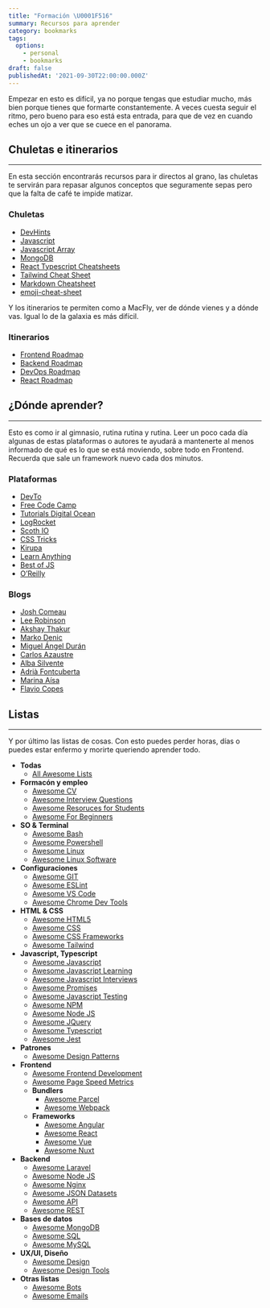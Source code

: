```yaml
---
title: "Formación \U0001F516"
summary: Recursos para aprender
category: bookmarks
tags:
  options:
    - personal
    - bookmarks
draft: false
publishedAt: '2021-09-30T22:00:00.000Z'
---
```


Empezar en esto es difícil, ya no porque tengas que estudiar mucho, más bien porque tienes que formarte constantemente. A veces cuesta seguir el ritmo, pero bueno para eso está esta entrada, para que de vez en cuando eches un ojo a ver que se cuece en el panorama.

## Chuletas e itinerarios

***

En esta sección encontrarás recursos para ir directos al grano, las chuletas te servirán para repasar algunos conceptos que seguramente sepas pero que la falta de café te impide matizar.

### Chuletas

* [DevHints](https://devhints.io/ "")
* [Javascript](/blog/chuletas/javascript "")
* [Javascript Array](/blog/chuletas/javascript-array "")
* [MongoDB](/blog/chuletas/mongo "")
* [React Typescript Cheatsheets](https://react-typescript-cheatsheet.netlify.app/ "")
* [Tailwind Cheat Sheet](https://nerdcave.com/tailwind-cheat-sheet "")
* [Markdown Cheatsheet](https://github.com/adam-p/markdown-here/wiki/Markdown-Cheatsheet "")
* [emoji-cheat-sheet](https://github.com/ikatyang/emoji-cheat-sheet "")

Y los itinerarios te permiten como a MacFly, ver de dónde vienes y a dónde vas. Igual lo de la galaxia es más difícil.

### Itinerarios

* [Frontend Roadmap](https://roadmap.sh/frontend "")
* [Backend Roadmap](https://roadmap.sh/backend "")
* [DevOps Roadmap](https://roadmap.sh/devops "")
* [React Roadmap](https://roadmap.sh/react "")

## ¿Dónde aprender?

***

Esto es como ir al gimnasio, rutina rutina y rutina. Leer un poco cada día algunas de estas plataformas o autores te ayudará a mantenerte al menos informado de qué es lo que se está moviendo, sobre todo en Frontend. Recuerda que sale un framework nuevo cada dos minutos.

### Plataformas

* [DevTo](https://dev.to/ "")
* [Free Code Camp](https://www.freecodecamp.org/news/tag/web-development/ "")
* [Tutorials Digital Ocean](https://www.digitalocean.com/community/tutorials "")
* [LogRocket](https://blog.logrocket.com/ "")
* [Scoth IO](https://scotch.io/ "")
* [CSS Tricks](https://css-tricks.com/ "")
* [Kirupa](https://www.kirupa.com/ "")
* [Learn Anything](https://learn-anything.xyz/ "")
* [Best of JS](https://bestofjs.org/ "")
* [O’Reilly](https://learning.oreilly.com/home/ "")

### Blogs

* [Josh Comeau](https://www.joshwcomeau.com/ "")
* [Lee Robinson](https://leerob.io/blog "")
* [Akshay Thakur](https://www.akshay.rocks/ "")
* [Marko Denic](https://markodenic.com/blog/ "")
* [Miguel Ángel Durán](https://midu.dev/ "")
* [Carlos Azaustre](https://carlosazaustre.es/ "")
* [Alba Silvente](https://www.dawntraoz.com/ "")
* [Adrià Fontcuberta](https://afontcu.dev/ "")
* [Marina Aísa](https://marinaaisa.com/es/ "")
* [Flavio Copes](https://flaviocopes.com/ "")

## Listas

***

Y por último las listas de cosas. Con esto puedes perder horas, días o puedes estar enfermo y morirte queriendo aprender todo.

* **Todas**
  * [All Awesome Lists](https://github.com/sindresorhus/awesome "")
* **Formacón y empleo**
  * [Awesome CV](https://github.com/posquit0/Awesome-CV "")
  * [Awesome Interview Questions](https://github.com/MaximAbramchuck/awesome-interview-questions "")
  * [Awesome Resoruces for Students](https://github.com/dipakkr/A-to-Z-Resources-for-Students "")
  * [Awesome For Beginners](https://github.com/MunGell/awesome-for-beginners "")
* **SO & Terminal**
  * [Awesome Bash](https://github.com/awesome-lists/awesome-bash "")
  * [Awesome Powershell](https://github.com/janikvonrotz/awesome-powershell "")
  * [Awesome Linux](https://github.com/aleksandar-todorovic/awesome-linux "")
  * [Awesome Linux Software](https://github.com/luong-komorebi/Awesome-Linux-Software "")
* **Configuraciones**
  * [Awesome GIT](https://github.com/dictcp/awesome-git "")
  * [Awesome ESLint](https://github.com/dustinspecker/awesome-eslint "")
  * [Awesome VS Code](https://github.com/viatsko/awesome-vscode "")
  * [Awesome Chrome Dev Tools](https://github.com/ChromeDevTools/awesome-chrome-devtools "")
* **HTML & CSS**
  * [Awesome HTML5](https://github.com/diegocard/awesome-html5 "")
  * [Awesome CSS](https://github.com/awesome-css-group/awesome-css "")
  * [Awesome CSS Frameworks](https://github.com/troxler/awesome-css-frameworks "")
  * [Awesome Tailwind](https://github.com/aniftyco/awesome-tailwindcss "")
* **Javascript, Typescript**
  * [Awesome Javascript](https://github.com/sorrycc/awesome-javascript "")
  * [Awesome Javascript Learning](https://github.com/micromata/awesome-javascript-learning "")
  * [Awesome Javascript Interviews](https://github.com/rohan-paul/Awesome-JavaScript-Interviews "")
  * [Awesome Promises](https://github.com/wbinnssmith/awesome-promises "")
  * [Awesome Javascript Testing](https://github.com/MarcL/awesome-javascript-testing "")
  * [Awesome NPM](https://github.com/sindresorhus/awesome-npm "")
  * [Awesome Node JS](https://github.com/sindresorhus/awesome-nodejs "")
  * [Awesome JQuery](https://github.com/petk/awesome-jquery "")
  * [Awesome Typescript](https://github.com/dzharii/awesome-typescript "")
  * [Awesome Jest](https://github.com/jest-community/awesome-jest "")
* **Patrones**
  * [Awesome Design Patterns](https://github.com/DovAmir/awesome-design-patterns "")
* **Frontend**
  * [Awesome Frontend Development](https://github.com/dypsilon/frontend-dev-bookmarks "")
  * [Awesome Page Speed Metrics](https://github.com/csabapalfi/awesome-pagespeed-metrics "")
  * **Bundlers**
    * [Awesome Parcel](https://github.com/parcel-bundler/awesome-parcel "")
    * [Awesome Webpack](https://github.com/webpack-contrib/awesome-webpack "")
  * **Frameworks**
    * [Awesome Angular](https://github.com/PatrickJS/awesome-angular "")
    * [Awesome React](https://github.com/enaqx/awesome-react "")
    * [Awesome Vue](https://github.com/vuejs/awesome-vue "")
    * [Awesome Nuxt](https://github.com/nuxt-community/awesome-nuxt "")
* **Backend**
  * [Awesome Laravel](https://github.com/chiraggude/awesome-laravel "")
  * [Awesome Node JS](https://github.com/sindresorhus/awesome-nodejs "")
  * [Awesome Nginx](https://github.com/fcambus/nginx-resources "")
  * [Awesome JSON Datasets](https://github.com/jdorfman/awesome-json-datasets "")
  * [Awesome API](https://github.com/TonnyL/Awesome_APIs "")
  * [Awesome REST](https://github.com/marmelab/awesome-rest "")
* **Bases de datos**
  * [Awesome MongoDB](https://github.com/ramnes/awesome-mongodb "")
  * [Awesome SQL](https://github.com/danhuss/awesome-sql "")
  * [Awesome MySQL](https://github.com/shlomi-noach/awesome-mysql "")
* **UX/UI, Diseño**
  * [Awesome Design](https://github.com/gztchan/awesome-design "")
  * [Awesome Design Tools](https://github.com/goabstract/Awesome-Design-Tools "")
* **Otras listas**
  * [Awesome Bots](https://github.com/invocable/awesome-bots "")
  * [Awesome Emails](https://github.com/jonathandion/awesome-emails "")
